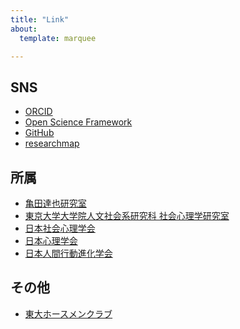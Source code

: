 ```yaml
---
title: "Link"
about:
  template: marquee

---
```


## SNS

- [ORCID](https://orcid.org/0000-0002-7561-992X)
- [Open Science Framework](https://osf.io/vrk8f/)
- [GitHub](https://github.com/hiz-repo)
- [researchmap](https://researchmap.jp/hsuganuma)

## 所属

- [亀田達也研究室](http://www.tatsuyakameda.com/)
- [東京大学大学院人文社会系研究科 社会心理学研究室](http://www.utokyo-socpsy.com/index.html)
- [日本社会心理学会](https://www.socialpsychology.jp/)
- [日本心理学会](https://psych.or.jp/)
- [日本人間行動進化学会](https://www.hbesj.org/)

## その他

- [東大ホースメンクラブ](https://ameblo.jp/ut-horsemen/)
